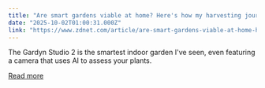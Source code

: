```yaml
---
title: "Are smart gardens viable at home? Here's how my harvesting journey is going so far"
date: "2025-10-02T01:00:31.000Z"
link: "https://www.zdnet.com/article/are-smart-gardens-viable-at-home-heres-how-my-harvesting-journey-is-going-so-far/"
---
```


The Gardyn Studio 2 is the smartest indoor garden I've seen, even featuring a camera that uses AI to assess your plants.

[Read more](https://www.zdnet.com/article/are-smart-gardens-viable-at-home-heres-how-my-harvesting-journey-is-going-so-far/)
